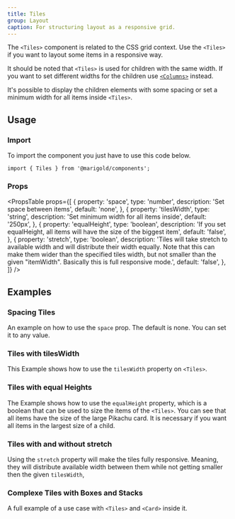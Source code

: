 ```yaml
---
title: Tiles
group: Layout
caption: For structuring layout as a responsive grid.
---
```


The `<Tiles>` component is related to the CSS grid context. Use the `<Tiles>` if you want to layout some items in a responsive way.

It should be noted that `<Tiles>` is used for children with the same width. If you want to set different widths for the children use [`<Columns>`](/components/columns/) instead.

It's possible to display the children elements with some spacing or set a minimum width for all items inside `<Tiles>`.

## Usage

### Import

To import the component you just have to use this code below.

```tsx
import { Tiles } from '@marigold/components';
```

### Props

<PropsTable
  props={[
    {
      property: 'space',
      type: 'number',
      description: 'Set space between items',
      default: 'none',
    },
    {
      property: 'tilesWidth',
      type: 'string',
      description: 'Set minimum width for all items inside',
      default: '250px',
    },
    {
      property: 'equalHeight',
      type: 'boolean',
      description:
        'If you set equalHeight, all items will have the size of the biggest item',
      default: 'false',
    },
    {
      property: 'stretch',
      type: 'boolean',
      description:
        'Tiles will take stretch to available width and will distribute their width equally. Note that this can make them wider than the specified tiles width, but not smaller than the given "itemWidth". Basically this is full responsive mode.',
      default: 'false',
    },
  ]}
/>

## Examples

### Spacing Tiles

An example on how to use the `space` prop. The default is none. You can set it to any value.

<ComponentDemo file="./tiles-spacing.demo.tsx" />

### Tiles with tilesWidth

This Example shows how to use the `tilesWidth` property on `<Tiles>`.

<ComponentDemo file="./tiles-itemwidth.demo.tsx" />

### Tiles with equal Heights

The Example shows how to use the `equalHeight` property, which is a boolean that can be used to size the items of the `<Tiles>`. You can see that all items have the size of the large Pikachu card. It is necessary if you want all items in the largest size of a child.

<ComponentDemo file="./tiles-autoRows.demo.tsx" />

### Tiles with and without stretch

Using the `stretch` property will make the tiles fully responsive. Meaning, they will distribute available width between them while not getting smaller then the given `tilesWidth`,

<ComponentDemo file="./tiles-stretch.demo.tsx" />

### Complexe Tiles with Boxes and Stacks

A full example of a use case with `<Tiles>` and `<Card>` inside it.

<ComponentDemo file="./tiles-complex.demo.tsx" />
